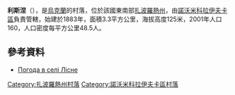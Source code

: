 {{coord|47|44|54|N|35|59|8|E|scale:100000|display=title}}

'''利斯涅'''（{{lang-uk|Лісне}}），是[[烏克蘭|烏克蘭]]的村落，位於該國東南部[[扎波羅熱州|扎波羅熱州]]，由[[諾沃米科拉伊夫卡區|諾沃米科拉伊夫卡區]]負責管轄，始建於1883年，面積3.3平方公里，海拔高度125米，2001年人口160，人口密度每平方公里48.5人。

==參考資料==
* [http://weather.in.ua/ua/zaporozhskaja/13607 Погода в селі Лісне]{{Wayback|url=http://weather.in.ua/ua/zaporozhskaja/13607 |date=20160305204502 }}

[[Category:扎波羅熱州村落|Category:扎波羅熱州村落]]
[[Category:諾沃米科拉伊夫卡區村落|Category:諾沃米科拉伊夫卡區村落]]


{{Zaporizhia-geo-stub}}